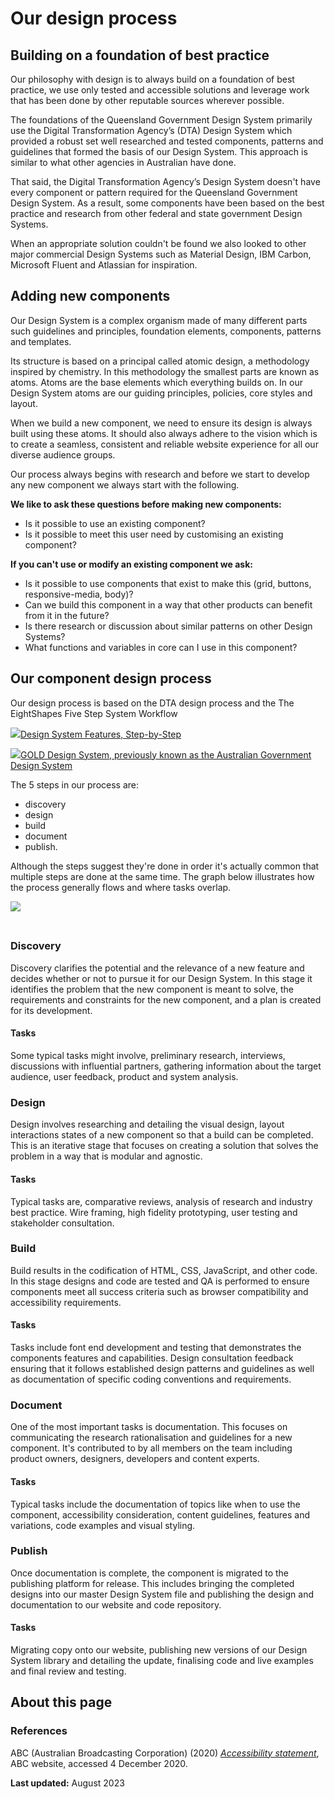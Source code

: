 

<Meta title="Our design process" />


Our design process
==================

Building on a foundation of best practice
-----------------------------------------

Our philosophy with design is to always build on a foundation of best practice, we use only tested and accessible solutions and leverage work that has been done by other reputable sources wherever possible.

The foundations of the Queensland Government Design System primarily use the Digital Transformation Agency’s (DTA) Design System which provided a robust set well researched and tested components, patterns and guidelines that formed the basis of our Design System. This approach is similar to what other agencies in Australian have done.

That said, the Digital Transformation Agency’s Design System doesn't have every component or pattern required for the Queensland Government Design System. As a result, some components have been based on the best practice and research from other federal and state government Design Systems.

When an appropriate solution couldn't be found we also looked to other major commercial Design Systems such as Material Design, IBM Carbon, Microsoft Fluent and Atlassian for inspiration.

Adding new components
---------------------

Our Design System is a complex organism made of many different parts such guidelines and principles, foundation elements, components, patterns and templates.

Its structure is based on a principal called atomic design, a methodology inspired by chemistry. In this methodology the smallest parts are known as atoms. Atoms are the base elements which everything builds on. In our Design System atoms are our guiding principles, policies, core styles and layout.

When we build a new component, we need to ensure its design is always built using these atoms. It should also always adhere to the vision which is to create a seamless, consistent and reliable website experience for all our diverse audience groups.

Our process always begins with research and before we start to develop any new component we always start with the following.

**We like to ask these questions before making new components:**

*   Is it possible to use an existing component?
*   Is it possible to meet this user need by customising an existing component?

**If you can't use or modify an existing component we ask:**

*   Is it possible to use components that exist to make this (grid, buttons, responsive-media, body)?
*   Can we build this component in a way that other products can benefit from it in the future?
*   Is there research or discussion about similar patterns on other Design Systems?
*   What functions and variables in core can I use in this component?

Our component design process
----------------------------

Our design process is based on the DTA design process and the The EightShapes Five Step System Workflow

[![](https://miro.medium.com/v2/1*m-R_BkNf1Qjr1YbyOIJY2w.png)Design System Features, Step-by-Step](https://medium.com/eightshapes-llc/system-features-step-by-step-e69c90982630)

[![](https://gold.designsystemau.org/assets/favicons/favicon-16x16.png)GOLD Design System, previously known as the Australian Government Design System](https://gold.designsystemau.org/get-started/create-components)

The 5 steps in our process are:

*   discovery
*   design
*   build
*   document
*   publish.

Although the steps suggest they're done in order it's actually common that multiple steps are done at the same time. The graph below illustrates how the process generally flows and where tasks overlap.

![](blob:https://qldhealth.atlassian.net/0b8d0d16-b427-4399-9946-ebc67d21d884#media-blob-url=true&id=df7bc057-0eaa-4da5-a4e7-67fd39f8003f&collection=contentId-1404764187&contextId=1404764187&height=585&width=1636&alt=)

### <img src={chartDS} alt="" />

### Discovery

Discovery clarifies the potential and the relevance of a new feature and decides whether or not to pursue it for our Design System. In this stage it identifies the problem that the new component is meant to solve, the requirements and constraints for the new component, and a plan is created for its development.

#### Tasks

Some typical tasks might involve, preliminary research, interviews, discussions with influential partners, gathering information about the target audience, user feedback, product and system analysis.

### Design

Design involves researching and detailing the visual design, layout interactions states of a new component so that a build can be completed. This is an iterative stage that focuses on creating a solution that solves the problem in a way that is modular and agnostic.

#### Tasks

Typical tasks are, comparative reviews, analysis of research and industry best practice. Wire framing, high fidelity prototyping, user testing and stakeholder consultation.

### Build

Build results in the codification of HTML, CSS, JavaScript, and other code. In this stage designs and code are tested and QA is performed to ensure components meet all success criteria such as browser compatibility and accessibility requirements.

#### Tasks

Tasks include font end development and testing that demonstrates the components features and capabilities. Design consultation feedback ensuring that it follows established design patterns and guidelines as well as documentation of specific coding conventions and requirements.

### Document

One of the most important tasks is documentation. This focuses on communicating the research rationalisation and guidelines for a new component. It's contributed to by all members on the team including product owners, designers, developers and content experts.

#### Tasks

Typical tasks include the documentation of topics like when to use the component, accessibility consideration, content guidelines, features and variations, code examples and visual styling.

### Publish

Once documentation is complete, the component is migrated to the publishing platform for release. This includes bringing the completed designs into our master Design System file and publishing the design and documentation to our website and code repository.

#### Tasks

Migrating copy onto our website, publishing new versions of our Design System library and detailing the update, finalising code and live examples and final review and testing.

About this page
---------------

### References

ABC (Australian Broadcasting Corporation) (2020) [_Accessibility statement_](https://about.abc.net.au/accessibility-statement "https://about.abc.net.au/accessibility-statement/"), ABC website, accessed 4 December 2020.

**Last updated:** August 2023
